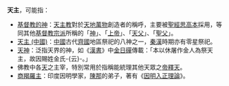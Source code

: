 '''天主'''，可能指：
* [[基督教的神|基督教的神]]：[[天主教|天主教]]對於[[世界|天地萬物]]創造者的稱呼，主要被[[聖經|聖經]][[聖經思高本|思高本]]採用，等同其他[[基督教派系|基督教宗派]]所稱的「[[神|神]]」、「[[上帝|上帝]]」、「[[聖父|天父]]」、「[[聖父|聖父]]」。
* [[天主_(中國)|天主 (中國)]]：[[中國|中國]]古代[[齊國|齊國]]地區祭祀的八神之一，[[秦朝|秦]][[漢朝|漢]]時期亦有零星祭祀。
* [[天神|天神]]：泛指天界的神，如《[[漢書|漢書]]》中[[金日磾|金日磾]]傳載：「本以休屠作金人為祭天主，故因賜姓金氏-{云}-。」
*佛教中各[[天_(佛教)|天]]之主宰，特別常用於指稱能統理其他天眾之[[帝釋天|帝釋天]]。
* [[商羯羅主|商羯羅主]]：印度因明學家，[[陳那|陳那]]的弟子，著有《[[因明入正理論|因明入正理論]]》。

{{disambig|T天|Cat=二字消歧義}}